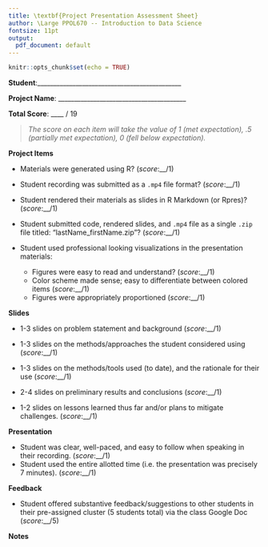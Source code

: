 ```yaml
---
title: \textbf{Project Presentation Assessment Sheet}
author: \Large PPOL670 -- Introduction to Data Science
fontsize: 11pt
output: 
  pdf_document: default
---
```


```r
knitr::opts_chunk$set(echo = TRUE)
```


**Student**:_____________________________________________

**Project Name**: ________________________________________

**Total Score**: ____ / 19

> _The score on each item will take the value of 1 (met expectation), .5 (partially met expectation), 0 (fell below expectation)._

**Project Items**

- Materials were generated using R? (_score_:__/1)
- Student recording was submitted as a `.mp4` file format? (_score_:__/1)
- Student rendered their materials as slides in R Markdown (or Rpres)? (_score_:__/1)
- Student submitted code, rendered slides, and `.mp4` file as a single `.zip` file titled: "lastName_firstName.zip"? (_score_:__/1)
- Student used professional looking visualizations in the presentation materials:
  
  + Figures were easy to read and understand? (_score_:__/1)
  + Color scheme made sense; easy to differentiate between colored items (_score_:__/1)
  + Figures were appropriately proportioned (_score_:__/1)

**Slides**

- 1-3 slides on problem statement and background (_score_:__/1)

- 1-3 slides on the methods/approaches the student considered using (_score_:__/1)

- 1-3 slides on the methods/tools used (to date), and the rationale for their use (_score_:__/1)

- 2-4 slides on preliminary results and conclusions (_score_:__/1)

- 1-2 slides on lessons learned thus far and/or plans to mitigate challenges. (_score_:__/1)

**Presentation**

- Student was clear, well-paced, and easy to follow when speaking in their recording. (_score_:__/1)
- Student used the entire allotted time (i.e. the presentation was precisely 7 minutes). (_score_:__/1)
    
**Feedback**

- Student offered substantive feedback/suggestions to other students in their pre-assigned cluster (5 students total) via the class Google Doc (_score_:__/5)

**Notes**

